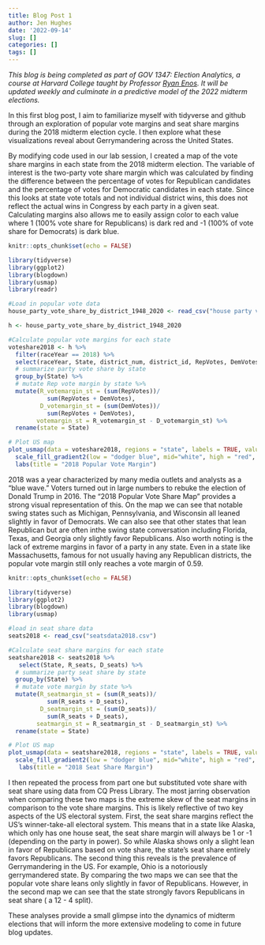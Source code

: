 ```yaml
---
title: Blog Post 1
author: Jen Hughes
date: '2022-09-14'
slug: []
categories: []
tags: []
---
```


*This blog is being completed as part of GOV 1347: Election Analytics, a course at Harvard College taught by Professor [Ryan Enos](https://www.ryandenos.com). It will be updated weekly and culminate in a predictive model of the 2022 midterm elections.*

In this first blog post, I aim to familiarize myself with tidyverse and github through an exploration of popular vote margins and seat share margins during the 2018 midterm election cycle.  I then explore what these visualizations reveal about Gerrymandering across the United States. 

By modifying code used in our lab session, I created a map of the vote share margins in each state from the 2018 midterm election. The variable of interest is the two-party vote share margin which was calculated by finding the difference between the percentage of votes for Republican candidates and the percentage of votes for Democratic candidates in each state. Since this looks at state vote totals and not individual district wins, this does not reflect the actual wins in Congress by each party in a given seat. Calculating margins also allows me to easily assign color to each value where 1 (100% vote share for Republicans) is dark red and -1 (100% of vote share for Democrats) is dark blue.

```r

knitr::opts_chunk$set(echo = FALSE)

library(tidyverse)
library(ggplot2)
library(blogdown)
library(usmap)
library(readr)

#Load in popular vote data
house_party_vote_share_by_district_1948_2020 <- read_csv("house party vote share by district 1948-2020.csv")

h <- house_party_vote_share_by_district_1948_2020

#Calculate popular vote margins for each state
voteshare2018 <- h %>%
  filter(raceYear == 2018) %>%
  select(raceYear, State, district_num, district_id, RepVotes, DemVotes) %>%
  # summarize party vote share by state
  group_by(State) %>%
  # mutate Rep vote margin by state %>%
  mutate(R_votemargin_st = (sum(RepVotes))/
           sum(RepVotes + DemVotes),
         D_votemargin_st = (sum(DemVotes))/
           sum(RepVotes + DemVotes), 
        votemargin_st = R_votemargin_st - D_votemargin_st) %>%
  rename(state = State)

# Plot US map
plot_usmap(data = voteshare2018, regions = "state", labels = TRUE, values = "votemargin_st") + 
  scale_fill_gradient2(low = "dodger blue", mid="white", high = "red", name = "2018 Voteshare Margin", limits = c(-1,1)) + theme_void() +
  labs(title = "2018 Popular Vote Margin") 

```


2018 was a year characterized by many media outlets and analysts as a “blue wave.”  Voters turned out in large numbers to rebuke the election of Donald Trump in 2016.  The “2018 Popular Vote Share Map” provides a strong visual representation of this. On the map we can see that notable swing states such as Michigan, Pennsylvania, and Wisconsin all leaned slightly in favor of Democrats. We can also see that other states that lean Republican but are often inthe swing state conversation including Florida, Texas, and Georgia only slightly favor Republicans.  Also worth noting is the lack of extreme margins in favor of a party in any state.  Even in a state like Massachusetts, famous for not usually having any Republican districts, the popular vote margin still only reaches a vote margin of 0.59.


```r

knitr::opts_chunk$set(echo = FALSE)

library(tidyverse)
library(ggplot2)
library(blogdown)
library(usmap)

#load in seat share data
seats2018 <- read_csv("seatsdata2018.csv")

#Calculate seat share margins for each state
seatshare2018 <- seats2018 %>%
   select(State, R_seats, D_seats) %>%
  # summarize party seat share by state
  group_by(State) %>%
  # mutate vote margin by state %>%
  mutate(R_seatmargin_st = (sum(R_seats))/
           sum(R_seats + D_seats),
         D_seatmargin_st = (sum(D_seats))/
           sum(R_seats + D_seats), 
        seatmargin_st = R_seatmargin_st - D_seatmargin_st) %>%
  rename(state = State)

# Plot US map
plot_usmap(data = seatshare2018, regions = "state", labels = TRUE, values = "seatmargin_st") + 
  scale_fill_gradient2(low = "dodger blue", mid="white", high = "red", name = "2018 Seatshare Margin", limits = c(-1,1)) + theme_void() +
   labs(title = "2018 Seat Share Margin") 

```

I then repeated the process from part one but substituted vote share with seat share using data from CQ Press Library. The most jarring observation when comparing these two maps is the extreme skew of the seat margins in comparison to the vote share margins. This is likely reflective of two key aspects of the US electoral system. First, the seat share margins reflect the US’s winner-take-all electoral system.  This means that in a state like Alaska, which only has one house seat, the seat share margin will always be 1 or -1 (depending on the party in power). So while Alaska shows only a slight lean in favor of Republicans based on vote share, the state’s seat share entirely favors Republicans. The second thing this reveals is the prevalence of Gerrymandering in the US. For example, Ohio is a notoriously gerrymandered state. By comparing the two maps we can see that the popular vote share leans only slightly in favor of Republicans. However, in the second map we can see that the state strongly favors Republicans in seat share ( a 12 - 4 split). 

These analyses provide a small glimpse into the dynamics of midterm elections that will inform the more extensive modeling to come in future blog updates. 
